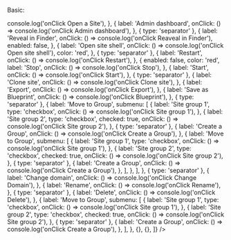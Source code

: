 
<Meta title="Menus/ContextMenu" component={ContextMenu} />

Basic:

<Canvas>
	<Story name="ContextMenu">
		<ContextMenu
			items={[
				{
					label: 'Open site',
					onClick: () => console.log('onClick Open a Site'),
				},
				{
					label: 'Admin dashboard',
					onClick: () => console.log('onClick Admin dashboard'),
				},
				{ type: 'separator' },
				{
					label: 'Reveal in Finder',
					onClick: () => console.log('onClick Reaveal in Finder'),
					enabled: false,
				},
				{
					label: 'Open site shell',
					onClick: () => console.log('onClick Open site shell'),
					color: 'red',
				},
				{ type: 'separator' },
				{
					label: 'Restart',
					onClick: () => console.log('onClick Restart'),
				},
				{
					enabled: false,
					color: 'red',
					label: 'Stop',
					onClick: () => console.log('onClick Stop'),
				},
				{
					label: 'Start',
					onClick: () => console.log('onClick Start'),
				},
				{ type: 'separator' },
				{
					label: 'Clone site',
					onClick: () => console.log('onClick Clone site'),
				},
				{
					label: 'Export',
					onClick: () => console.log('onClick Export'),
				},
				{
					label: 'Save as Blueprint',
					onClick: () => console.log('onClick Blueprint'),
				},
				{ type: 'separator' },
				{
					label: 'Move to Group',
					submenu: [
						{
							label: 'Site group 1',
							type: 'checkbox',
							onClick: () => console.log('onClick Site group 1'),
						},
						{
							label: 'Site group 2',
							type: 'checkbox',
							checked: true,
							onClick: () => console.log('onClick Site group 2'),
						},
						{ type: 'separator' },
						{
							label: 'Create a Group',
							onClick: () => console.log('onClick Create a Group'),
						},
						{
					label: 'Move to Group',
					submenu: [
						{
							label: 'Site group 1',
							type: 'checkbox',
							onClick: () => console.log('onClick Site group 1'),
						},
						{
							label: 'Site group 2',
							type: 'checkbox',
							checked: true,
							onClick: () => console.log('onClick Site group 2'),
						},
						{ type: 'separator' },
						{
							label: 'Create a Group',
							onClick: () => console.log('onClick Create a Group'),
						},
					],
				},
					],
				},
				{ type: 'separator' },
				{
					label: 'Change domain',
					onClick: () => console.log('onClick Change Domain'),
				},
				{
					label: 'Rename',
					onClick: () => console.log('onClick Rename'),
				},
				{ type: 'separator' },
				{
					label: 'Delete',
					onClick: () => console.log('onClick Delete'),
				},
				{
					label: 'Move to Group',
					submenu: [
						{
							label: 'Site group 1',
							type: 'checkbox',
							onClick: () => console.log('onClick Site group 1'),
						},
						{
							label: 'Site group 2',
							type: 'checkbox',
							checked: true,
							onClick: () => console.log('onClick Site group 2'),
						},
						{ type: 'separator' },
						{
							label: 'Create a Group',
							onClick: () => console.log('onClick Create a Group'),
						},
					],
				},
				{},
				{},
			]}
		/>
	</Story>
</Canvas>
